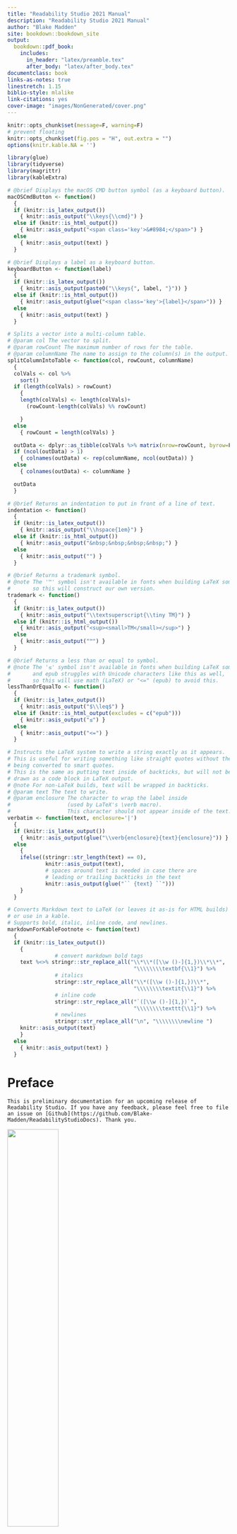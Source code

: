 --- 
title: "Readability Studio 2021 Manual"
description: "Readability Studio 2021 Manual"
author: "Blake Madden"
site: bookdown::bookdown_site
output:
  bookdown::pdf_book:
    includes:
      in_header: "latex/preamble.tex"
      after_body: "latex/after_body.tex"
documentclass: book
links-as-notes: true
linestretch: 1.15
biblio-style: mlalike
link-citations: yes
cover-image: "images/NonGenerated/cover.png"
---

```{r, include=FALSE}
knitr::opts_chunk$set(message=F, warning=F)
# prevent floating
knitr::opts_chunk$set(fig.pos = "H", out.extra = "")
options(knitr.kable.NA = '')

library(glue)
library(tidyverse)
library(magrittr)
library(kableExtra)

# @brief Displays the macOS CMD button symbol (as a keyboard button).
macOSCmdButton <- function()
  {
  if (knitr::is_latex_output())
    { knitr::asis_output("\\keys{\\cmd}") }
  else if (knitr::is_html_output())
    { knitr::asis_output("<span class='key'>&#8984;</span>") }
  else
    { knitr::asis_output(text) }
  }

# @brief Displays a label as a keyboard button.
keyboardButton <- function(label)
  {
  if (knitr::is_latex_output())
    { knitr::asis_output(paste0("\\keys{", label, "}")) }
  else if (knitr::is_html_output())
    { knitr::asis_output(glue("<span class='key'>{label}</span>")) }
  else
    { knitr::asis_output(text) }
  }

# Splits a vector into a multi-column table.
# @param col The vector to split.
# @param rowCount The maximum number of rows for the table.
# @param columnName The name to assign to the column(s) in the output.
splitColumnIntoTable <- function(col, rowCount, columnName)
  {
  colVals <- col %>%
    sort()
  if (length(colVals) > rowCount)
    {
    length(colVals) <- length(colVals)+
      (rowCount-length(colVals) %% rowCount)

    }
  else
    { rowCount = length(colVals) }

  outData <- dplyr::as_tibble(colVals %>% matrix(nrow=rowCount, byrow=F), .name_repair="minimal")
  if (ncol(outData) > 1)
    { colnames(outData) <- rep(columnName, ncol(outData)) }
  else
    { colnames(outData) <- columnName }

  outData
  }

# @brief Returns an indentation to put in front of a line of text.
indentation <- function()
  {
  if (knitr::is_latex_output())
    { knitr::asis_output("\\hspace{1em}") }
  else if (knitr::is_html_output())
    { knitr::asis_output("&nbsp;&nbsp;&nbsp;&nbsp;") }
  else
    { knitr::asis_output("") }
  }

# @brief Returns a trademark symbol.
# @note The '™' symbol isn't available in fonts when building LaTeX sometimes,
#       so this will construct our own version.
trademark <- function()
  {
  if (knitr::is_latex_output())
    { knitr::asis_output("\\textsuperscript{\\tiny TM}") }
  else if (knitr::is_html_output())
    { knitr::asis_output("<sup><small>TM</small></sup>") }
  else
    { knitr::asis_output("™") }
  }

# @brief Returns a less than or equal to symbol.
# @note The '≤' symbol isn't available in fonts when building LaTeX sometimes,
#       and epub struggles with Unicode characters like this as well,
#       so this will use math (LaTeX) or "<=" (epub) to avoid this.
lessThanOrEqualTo <- function()
  {
  if (knitr::is_latex_output())
    { knitr::asis_output("$\\leq$") }
  else if (knitr::is_html_output(excludes = c("epub")))
    { knitr::asis_output("≤") }
  else
    { knitr::asis_output("<=") }
  }

# Instructs the LaTeX system to write a string exactly as it appears.
# This is useful for writing something like straight quotes without them
# being converted to smart quotes.
# This is the same as putting text inside of backticks, but will not be
# drawn as a code block in LaTeX output.
# @note For non-LaTeX builds, text will be wrapped in backticks.
# @param text The text to write.
# @param enclosure The character to wrap the label inside
#                  (used by LaTeX's \verb macro).
#                  This character should not appear inside of the text.
verbatim <- function(text, enclosure='|')
  {
  if (knitr::is_latex_output())
    { knitr::asis_output(glue("\\verb{enclosure}{text}{enclosure}")) }
  else
    {
    ifelse((stringr::str_length(text) == 0),
            knitr::asis_output(text),
            # spaces around text is needed in case there are
            # leading or trailing backticks in the text
            knitr::asis_output(glue("`` {text} ``")))
    }
  }

# Converts Markdown text to LaTeX (or leaves it as-is for HTML builds) for kableExtra footnotes
# or use in a kable.
# Supports bold, italic, inline code, and newlines.
markdownForKableFootnote <- function(text)
  {
  if (knitr::is_latex_output())
    {
               # convert markdown bold tags
    text %<>% stringr::str_replace_all("\\*\\*([\\w ()-]{1,})\\*\\*",
                                        "\\\\\\\\textbf{\\1}") %>%
               # italics
               stringr::str_replace_all("\\*([\\w ()-]{1,})\\*",
                                        "\\\\\\\\textit{\\1}") %>%
               # inline code
               stringr::str_replace_all("`([\\w ()-]{1,})`",
                                        "\\\\\\\\texttt{\\1}") %>%
               # newlines
               stringr::str_replace_all("\n", "\\\\\\\\newline ")
    knitr::asis_output(text)
    }
  else
    { knitr::asis_output(text) }
  }
```

# Preface {#cover .unnumbered}

```{block, type='notesection'}
This is preliminary documentation for an upcoming release of Readability Studio. If you have any feedback, please feel free to file an issue on [Github](https://github.com/Blake-Madden/ReadabilityStudioDocs). Thank you.
```

:::{.wrapfigure data-latex="{r}{0.5\\textwidth}"}
![](images/NonGenerated/cover.png){width=48%}
:::

This book is a guide to using the software product **Readability Studio**, as well as a reference for readability formulas. For those interested in the formulas, please refer to ch. \@ref(english-readability-tests), ch. \@ref(spanish-readability-tests), and ch. \@ref(german-readability-tests) for formula overviews. For further reading, refer to ch. \@ref(bibliography) for a concise list of articles discussing these formulas.

![](images/NonGenerated/CC_BY-NC-ND.png)

This book is licensed under the [Creative Commons Attribution-NonCommercial-NoDerivs 4.0 International License](https://creativecommons.org/licenses/by-nc-nd/4.0/).
